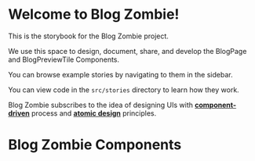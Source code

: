 
<Meta title="Components/Introduction" />

# Welcome to Blog Zombie!

This is the storybook for the Blog Zombie project.

We use this space to design, document, share, and develop the BlogPage and BlogPreviewTile Components.

You can browse example stories by navigating to them in the sidebar.

You can view code in the `src/stories` directory to learn how they work.

Blog Zombie subscribes to the idea of designing UIs with [**component-driven**](https://componentdriven.org) process and [**atomic design**](https://atomicdesign.bradfrost.com/chapter-2/) principles.

# Blog Zombie Components

<Blog />
<BlogPreviewTile />
<BlogPage />
